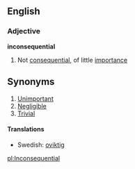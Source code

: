 ==English==
===Adjective===
'''inconsequential'''
#Not [[consequential]], of little [[importance]]
==Synonyms==
#[[Unimportant]]
#[[Negligible]]
#[[Trivial]]
====Translations====
*Swedish: [[oviktig]]

[[pl:Inconsequential]]